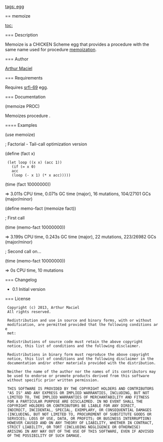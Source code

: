[[tags: egg]]

== memoize

[[toc:]]

=== Description

Memoize is a CHICKEN Scheme egg that provides a procedure with the same name used for procedure [[https://en.wikipedia.org/wiki/Memoization|memoization]].

=== Author

[[/users/arthurmaciel|Arthur Maciel]]

=== Requirements

Requires [[srfi-69]] egg.

=== Documentation

<procedure>(memoize PROC)</procedure>
Memoizes procedure {{PROC}}.

==== Examples

<enscript highlight="scheme">
(use memoize)

;; Factorial - Tail-call optimization version
(define (fact x)
  (let loop ((x x) (acc 1))
    (if (= x 0)
	acc
	(loop (- x 1) (* x acc)))))

(time (fact 10000000))
; => 3.011s CPU time, 0.071s GC time (major), 16 mutations, 104/27101 GCs (major/minor)


(define memo-fact (memoize fact))

;; First call
(time (memo-fact 10000000))
; => 3.199s CPU time, 0.243s GC time (major), 22 mutations, 223/26982 GCs (major/minor)

;; Second call on...
(time (memo-fact 10000000))
; => 0s CPU time, 10 mutations

</enscript>

=== Changelog

* 0.1 Initial version

=== License

  Copyright (c) 2013, Arthur Maciel
  All rights reserved.
  
  Redistribution and use in source and binary forms, with or without
  modification, are permitted provided that the following conditions are
  met:
  
  Redistributions of source code must retain the above copyright
  notice, this list of conditions and the following disclaimer.
  
  Redistributions in binary form must reproduce the above copyright
  notice, this list of conditions and the following disclaimer in the
  documentation and/or other materials provided with the distribution.
  
  Neither the name of the author nor the names of its contributors may
  be used to endorse or promote products derived from this software
  without specific prior written permission.
  
  THIS SOFTWARE IS PROVIDED BY THE COPYRIGHT HOLDERS AND CONTRIBUTORS
  "AS IS" AND ANY EXPRESS OR IMPLIED WARRANTIES, INCLUDING, BUT NOT
  LIMITED TO, THE IMPLIED WARRANTIES OF MERCHANTABILITY AND FITNESS
  FOR A PARTICULAR PURPOSE ARE DISCLAIMED. IN NO EVENT SHALL THE
  COPYRIGHT HOLDERS OR CONTRIBUTORS BE LIABLE FOR ANY DIRECT,
  INDIRECT, INCIDENTAL, SPECIAL, EXEMPLARY, OR CONSEQUENTIAL DAMAGES
  (INCLUDING, BUT NOT LIMITED TO, PROCUREMENT OF SUBSTITUTE GOODS OR
  SERVICES; LOSS OF USE, DATA, OR PROFITS; OR BUSINESS INTERRUPTION)
  HOWEVER CAUSED AND ON ANY THEORY OF LIABILITY, WHETHER IN CONTRACT,
  STRICT LIABILITY, OR TORT (INCLUDING NEGLIGENCE OR OTHERWISE)
  ARISING IN ANY WAY OUT OF THE USE OF THIS SOFTWARE, EVEN IF ADVISED
  OF THE POSSIBILITY OF SUCH DAMAGE.
